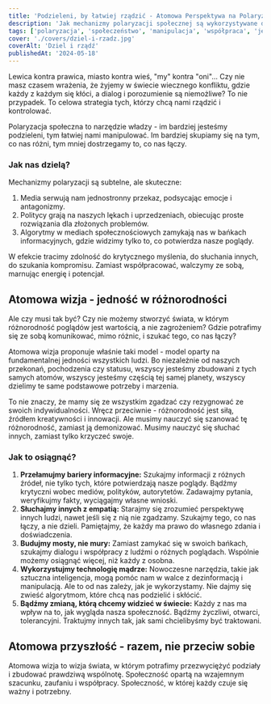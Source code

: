 ```yaml
---
title: 'Podzieleni, by łatwiej rządzić - Atomowa Perspektywa na Polaryzację'
description: 'Jak mechanizmy polaryzacji społecznej są wykorzystywane do kontroli i manipulacji, oraz jak atomowa wizja może pomóc nam przezwyciężyć podziały i zbudować bardziej zjednoczone społeczeństwo?'
tags: ['polaryzacja', 'społeczeństwo', 'manipulacja', 'współpraca', 'jedność']
cover: './covers/dziel-i-rzadz.jpg'
coverAlt: 'Dziel i rządź'
publishedAt: '2024-05-18'
---
```


Lewica kontra prawica, miasto kontra wieś, "my" kontra "oni"... Czy nie masz czasem wrażenia, że żyjemy w świecie wiecznego konfliktu, gdzie każdy z każdym się kłóci, a dialog i porozumienie są niemożliwe? To nie przypadek. To celowa strategia tych, którzy chcą nami rządzić i kontrolować.

Polaryzacja społeczna to narzędzie władzy - im bardziej jesteśmy podzieleni, tym łatwiej nami manipulować. Im bardziej skupiamy się na tym, co nas różni, tym mniej dostrzegamy to, co nas łączy.

### Jak nas dzielą?

Mechanizmy polaryzacji są subtelne, ale skuteczne:

1. Media serwują nam jednostronny przekaz, podsycając emocje i antagonizmy.
2. Politycy grają na naszych lękach i uprzedzeniach, obiecując proste rozwiązania dla złożonych problemów.
3. Algorytmy w mediach społecznościowych zamykają nas w bańkach informacyjnych, gdzie widzimy tylko to, co potwierdza nasze poglądy.

W efekcie tracimy zdolność do krytycznego myślenia, do słuchania innych, do szukania kompromisu. Zamiast współpracować, walczymy ze sobą, marnując energię i potencjał.

## Atomowa wizja - jedność w różnorodności

Ale czy musi tak być? Czy nie możemy stworzyć świata, w którym różnorodność poglądów jest wartością, a nie zagrożeniem? Gdzie potrafimy się ze sobą komunikować, mimo różnic, i szukać tego, co nas łączy?

Atomowa wizja proponuje właśnie taki model - model oparty na fundamentalnej jedności wszystkich ludzi. Bo niezależnie od naszych przekonań, pochodzenia czy statusu, wszyscy jesteśmy zbudowani z tych samych atomów, wszyscy jesteśmy częścią tej samej planety, wszyscy dzielimy te same podstawowe potrzeby i marzenia.

To nie znaczy, że mamy się ze wszystkim zgadzać czy rezygnować ze swoich indywidualności. Wręcz przeciwnie - różnorodność jest siłą, źródłem kreatywności i innowacji. Ale musimy nauczyć się szanować tę różnorodność, zamiast ją demonizować. Musimy nauczyć się słuchać innych, zamiast tylko krzyczeć swoje.

### Jak to osiągnąć?

1. **Przełamujmy bariery informacyjne:** Szukajmy informacji z różnych źródeł, nie tylko tych, które potwierdzają nasze poglądy. Bądźmy krytyczni wobec mediów, polityków, autorytetów. Zadawajmy pytania, weryfikujmy fakty, wyciągajmy własne wnioski.
2. **Słuchajmy innych z empatią:** Starajmy się zrozumieć perspektywę innych ludzi, nawet jeśli się z nią nie zgadzamy. Szukajmy tego, co nas łączy, a nie dzieli. Pamiętajmy, że każdy ma prawo do własnego zdania i doświadczenia.
3. **Budujmy mosty, nie mury:** Zamiast zamykać się w swoich bańkach, szukajmy dialogu i współpracy z ludźmi o różnych poglądach. Wspólnie możemy osiągnąć więcej, niż każdy z osobna.
4. **Wykorzystujmy technologię mądrze:** Nowoczesne narzędzia, takie jak sztuczna inteligencja, mogą pomóc nam w walce z dezinformacją i manipulacją. Ale to od nas zależy, jak je wykorzystamy. Nie dajmy się zwieść algorytmom, które chcą nas podzielić i skłócić.
5. **Bądźmy zmianą, którą chcemy widzieć w świecie:** Każdy z nas ma wpływ na to, jak wygląda nasza społeczność. Bądźmy życzliwi, otwarci, tolerancyjni. Traktujmy innych tak, jak sami chcielibyśmy być traktowani.

## Atomowa przyszłość - razem, nie przeciw sobie

Atomowa wizja to wizja świata, w którym potrafimy przezwyciężyć podziały i zbudować prawdziwą wspólnotę. Społeczność opartą na wzajemnym szacunku, zaufaniu i współpracy. Społeczność, w której każdy czuje się ważny i potrzebny.
